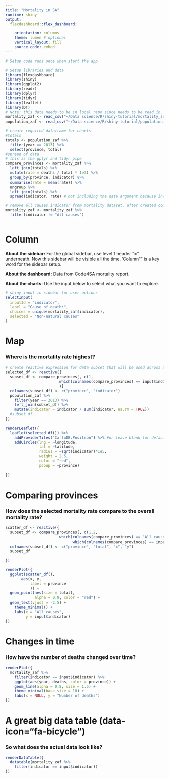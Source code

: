 ```yaml
---
title: "Mortality in SA"
runtime: shiny
output: 
  flexdashboard::flex_dashboard:

    orientation: columns
    theme: lumen # optional
    vertical_layout: fill
    source_code: embed
---
```


```r
# Setup code runs once when start the app

# Setup libraries and data
library(flexdashboard)
library(shiny)
library(ggplot2)
library(readr)
library(dplyr)
library(tidyr)
library(leaflet)
library(DT)
# Note: this data needs to be in local repo since needs to be read in.
mortality_zaf <- read_csv("~/Data science/R/shiny-tutorial/mortality_zaf.csv")
population_zaf <- read_csv("~/Data science/R/shiny-tutorial/population_zaf.csv")

# create required dataframe for charts
#totals
totals <- population_zaf %>%
  filter(year == 2013) %>%
  select(province, total)
#spread of data
# this is the gplyr and tidyr pipe
compare_provinces <- mortality_zaf %>%
  left_join(totals) %>%
  mutate(rate = deaths / total * 1e3) %>%
  group_by(province, indicator) %>%
  summarise(rate = mean(rate)) %>%
  ungroup %>%
  left_join(totals) %>%
  spread(indicator, rate) # not including the data argument because included through the pipe %>%

# remove all causes indicator from mortality dataset, after created compare_provinces
mortality_zaf <- mortality_zaf %>%
  filter(indicator != "All causes")



```

Column {.sidebar}
=======================================================================
__About the sidebar:__ For the global sidebar, use level 1 header "=" underneath.
Now this sidebar will be visible all the time. 'Column"" is a key word for the sidebar setup.

__About the dashboard:__ Data from Code4SA mortality report.


__About the charts:__ Use the input below to select what you want to explore.

```r
# shiny input in sidebar for user options
selectInput(
  inputId = "indicator",
  label = "Cause of death:",
  choices = unique(mortality_zaf$indicator),
  selected = "Non-natural causes"
)


```

Map {data-icon="fa-bullseye"} 
==================================================

### Where is the mortality rate highest?

```r
# create reactive expression for data subset that will be used across all pages
selected_df <- reactive({
  subset_df <- compare_provinces[, c(1,
                        which(colnames(compare_provinces) == input$indicator)
                        )]
  colnames(subset_df) <- c("province", "indicator") 
  population_zaf %>%
    filter(year == 2013) %>%
    left_join(subset_df) %>%
    mutate(indicator = indicator / sum(indicator, na.rm = TRUE))
  #subset_df
})

renderLeaflet({
  leaflet(selected_df()) %>%
    addProviderTiles("CartoDB.Positron") %>% #or leave blank for default tiles
    addCircles(lng = ~longitude,
               lat = ~latitude,
               radius = ~sqrt(indicator)*1e5,
               weight = 2.5,
               color = "red",
               popup = ~province)
  
})
```


Comparing provinces {data-icon="fa-birthday-cake"}
===============================================

### How does the selected mortality rate compare to the overall mortality rate?

```r
scatter_df <- reactive({
  subset_df <- compare_provinces[, c(1,2,
                        which(colnames(compare_provinces) == "All causes"),
                              which(colnames(compare_provinces) == input$indicator))]
  colnames(subset_df) <- c("province", "total", "x", "y")
  subset_df
  
})

renderPlot({
  ggplot(scatter_df(), 
       aes(x, y, 
           label = province
           )) + 
  geom_point(aes(size = total),
             alpha = 0.8, color = "red") +
  geom_text(vjust = -2.5) +
    theme_minimal() +
    labs(x = "All causes",
         y = input$indicator)
})
```


Changes in time {data-icon="fa-anchor"}
==================================================

### How have the number of deaths changed over time?

```r
renderPlot({
  mortality_zaf %>%
    filter(indicator == input$indicator) %>%
    ggplot(aes(year, deaths, color = province)) +
    geom_line(alpha = 0.8, size = 1.5) +
    theme_minimal(base_size = 18) +
    labs(x = NULL, y = "Number of deaths")
})
```


A great big data table (data-icon="fa-bicycle")
=================================================

### So what does the actual data look like?

```r
renderDataTable({
  datatable(mortality_zaf %>%
    filter(indicator == input$indicator))
})
```

